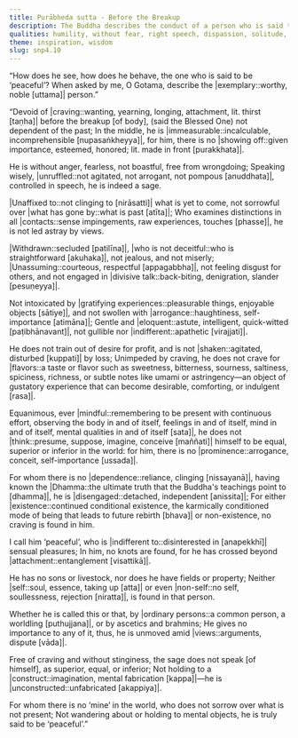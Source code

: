 ```yaml
---
title: Purābheda sutta - Before the Breakup
description: The Buddha describes the conduct of a person who is said to be ‘peaceful’. Such a person is free from craving before the breakup of body. He is one who examines distinctions in all contacts, withdrawn, straightforward, unassuming, unmoved amid views, not holding to a construct, and for whom, there is no ‘mine’ in the world.
qualities: humility, without fear, right speech, dispassion, solitude, sincerity, unassuming, conceit, imperturbable, equanimity, mindfulness, tranquility, sorrow-free
theme: inspiration, wisdom
slug: snp4.10
---
```


“How does he see, how does he behave,
the one who is said to be ‘peaceful’?
When asked by me, O Gotama,
describe the |exemplary::worthy, noble [uttama]| person.”

“Devoid of |craving::wanting, yearning, longing, attachment, lit. thirst [taṇha]| before the breakup [of body],
(said the Blessed One)
not dependent of the past;
In the middle, he is |immeasurable::incalculable, incomprehensible [nupasaṅkheyya]|,
for him, there is no |showing off::given importance, esteemed, honored; lit. made in front [purakkhata]|.

He is without anger, fearless,
not boastful, free from wrongdoing;
Speaking wisely, |unruffled::not agitated, not arrogant, not pompous [anuddhata]|,
controlled in speech, he is indeed a sage.

|Unaffixed to::not clinging to [nirāsatti]| what is yet to come,
not sorrowful over |what has gone by::what is past [atīta]|;
Who examines distinctions in all |contacts::sense impingements, raw experiences, touches [phasse]|,
he is not led astray by views.

|Withdrawn::secluded [patilīna]|, |who is not deceitful::who is straightforward [akuhaka]|,
not jealous, and not miserly;
|Unassuming::courteous, respectful [appagabbha]|, not feeling disgust for others,
and not engaged in |divisive talk::back-biting, denigration, slander [pesuṇeyya]|.

Not intoxicated by |gratifying experiences::pleasurable things, enjoyable objects [sātiye]|,
and not swollen with |arrogance::haughtiness, self-importance [atimāna]|;
Gentle and |eloquent::astute, intelligent, quick-witted [paṭibhānavant]|,
not gullible nor |indifferent::apathetic [virajjati]|.

He does not train out of desire for profit,
and is not |shaken::agitated, disturbed [kuppati]| by loss;
Unimpeded by craving,
he does not crave for |flavors::a taste or flavor such as sweetness, bitterness, sourness, saltiness, spiciness, richness, or subtle notes like umami or astringency—an object of gustatory experience that can become desirable, comforting, or indulgent [rasa]|.

Equanimous, ever |mindful::remembering to be present with continuous effort, observing the body in and of itself, feelings in and of itself, mind in and of itself, mental qualities in and of itself [sata]|,
he does not |think::presume, suppose, imagine, conceive [maññati]| himself to be equal,
superior or inferior in the world:
for him, there is no |prominence::arrogance, conceit, self-importance [ussada]|.

For whom there is no |dependence::reliance, clinging [nissayanā]|,
having known the |Dhamma::the ultimate truth that the Buddha's teachings point to [dhamma]|, he is |disengaged::detached, independent [anissita]|;
For either |existence::continued conditional existence, the karmically conditioned mode of being that leads to future rebirth [bhava]| or non-existence,
no craving is found in him.

I call him ‘peaceful’,
who is |indifferent to::disinterested in [anapekkhī]| sensual pleasures;
In him, no knots are found,
for he has crossed beyond |attachment::entanglement [visattikā]|.

He has no sons or livestock,
nor does he have fields or property;
Neither |self::soul, essence, taking up [atta]| or even |non-self::no self, soullessness, rejection [niratta]|,
is found in that person.

Whether he is called this or that,
by |ordinary persons::a common person, a worldling [puthujjana]|, or by ascetics and brahmins;
He gives no importance to any of it,
thus, he is unmoved amid |views::arguments, dispute [vāda]|.

Free of craving and without stinginess,
the sage does not speak [of himself],
as superior, equal, or inferior;
Not holding to a |construct::imagination, mental fabrication [kappa]|—he is |unconstructed::unfabricated [akappiya]|.

For whom there is no ‘mine’ in the world,
who does not sorrow over what is not present;
Not wandering about or holding to mental objects,
he is truly said to be ‘peaceful’.”
